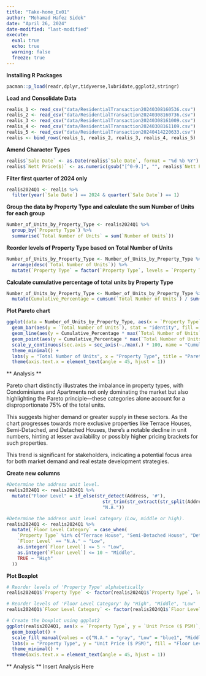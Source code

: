 ```yaml
---
title: "Take-home_Ex01"
author: "Mohamad Hafez Sidek"
date: "April 26, 2024"
date-modified: "last-modified"
execute:
  eval: true
  echo: true
  warning: false
  freeze: true
---
```


**Installing R Packages**

```r

pacman::p_load(readr,dplyr,tidyverse,lubridate,ggplot2,stringr)
```

**Load and Consolidate Data**

```r

realis_1 <- read_csv("data/ResidentialTransaction20240308160536.csv")
realis_2 <- read_csv("data/ResidentialTransaction20240308160736.csv")
realis_3 <- read_csv("data/ResidentialTransaction20240308161009.csv")
realis_4 <- read_csv("data/ResidentialTransaction20240308161109.csv")
realis_5 <- read_csv("data/ResidentialTransaction20240414220633.csv")
realis <- bind_rows(realis_1, realis_2, realis_3, realis_4, realis_5)
```

**Amend Character Types**

```r

realis$`Sale Date` <- as.Date(realis$`Sale Date`, format = "%d %b %Y")
realis$`Nett Price($)` <- as.numeric(gsub("[^0-9.]", "", realis$`Nett Price($)`))

```

**Filter first quarter of 2024 only**

```r

realis2024Q1 <- realis %>%
  filter(year(`Sale Date`) == 2024 & quarter(`Sale Date`) == 1)

```

**Group the data by Property Type and calculate the sum Number of Units for each group**

```r

Number_of_Units_by_Property_Type <- realis2024Q1 %>%
  group_by(`Property Type`) %>%
  summarise(`Total Number of Units` = sum(`Number of Units`))
```

**Reorder levels of Property Type based on Total Number of Units**

```r

Number_of_Units_by_Property_Type <- Number_of_Units_by_Property_Type %>%
  arrange(desc(`Total Number of Units`)) %>%
  mutate(`Property Type` = factor(`Property Type`, levels = `Property Type`))
```

**Calculate cumulative percentage of total units by Property Type**

```r
Number_of_Units_by_Property_Type <- Number_of_Units_by_Property_Type %>%
  mutate(Cumulative_Percentage = cumsum(`Total Number of Units`) / sum(`Total Number of Units`) * 100)
```

**Plot Pareto chart**

```r
ggplot(data = Number_of_Units_by_Property_Type, aes(x = `Property Type`)) +
  geom_bar(aes(y = `Total Number of Units`), stat = "identity", fill = "grey70") +
  geom_line(aes(y = Cumulative_Percentage * max(`Total Number of Units`) / 100), color = "red", size = 1) +
  geom_point(aes(y = Cumulative_Percentage * max(`Total Number of Units`) / 100), color = "blue", size = 2) +
  scale_y_continuous(sec.axis = sec_axis(~./max(.) * 100, name = "Cumulative Percentage")) +
  theme_minimal() +
  labs(y = "Total Number of Units", x = "Property Type", title = "Pareto Chart of Total Number of Units by Property Type") +
  theme(axis.text.x = element_text(angle = 45, hjust = 1)) 

```

\*\* Analysis \*\*

Pareto chart distinctly illustrates the imbalance in property types, with Condominiums and Apartments not only dominating the market but also highlighting the Pareto principle---these categories alone account for a disproportionate 75% of the total units.

This suggests higher demand or greater supply in these sectors. As the chart progresses towards more exclusive properties like Terrace Houses, Semi-Detached, and Detached Houses, there's a notable decline in unit numbers, hinting at lesser availability or possibly higher pricing brackets for such properties.

This trend is significant for stakeholders, indicating a potential focus area for both market demand and real estate development strategies.

**Create new columns**

```r
#Determine the address unit level.
realis2024Q1 <- realis2024Q1 %>%
  mutate("Floor Level" = if_else(str_detect(Address, '#'),
                                   str_trim(str_extract(str_split(Address, "#", simplify = TRUE)[, 2], "^[^\\-]*")),
                                   "N.A."))

#Determine the address unit level category (Low, middle or high).
realis2024Q1 <- realis2024Q1 %>%
  mutate(`Floor Level Category` = case_when(
    `Property Type` %in% c("Terrace House", "Semi-Detached House", "Detached House") ~ "N.A.",
    `Floor Level` == "N.A." ~ "Low",
    as.integer(`Floor Level`) <= 5 ~ "Low",
    as.integer(`Floor Level`) <= 10 ~ "Middle",
    TRUE ~ "High"
  ))


```

**Plot Boxplot**

```r
# Reorder levels of 'Property Type' alphabetically
realis2024Q1$`Property Type` <- factor(realis2024Q1$`Property Type`, levels = c("Apartment","Condominium","Terrace House","Detached House", "Semi-Detached House","Executive Condominium"))

# Reorder levels of 'Floor Level Category' by "High", "Middle", "Low"
realis2024Q1$`Floor Level Category` <- factor(realis2024Q1$`Floor Level Category`, levels = c("High", "Middle", "Low"))

# Create the boxplot using ggplot2
ggplot(realis2024Q1, aes(x = `Property Type`, y = `Unit Price ($ PSM)`, fill = `Floor Level Category`)) +
  geom_boxplot() +
  scale_fill_manual(values = c("N.A." = "gray", "Low" = "blue1", "Middle" ="blue3", "High" = "blue4")) +
  labs(x = "Property Type", y = "Unit Price ($ PSM)", fill = "Floor Level Category") +
  theme_minimal() +
  theme(axis.text.x = element_text(angle = 45, hjust = 1))


```
\*\* Analysis \*\*
Insert Analysis Here


